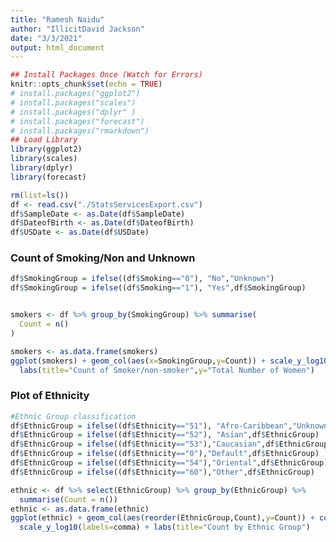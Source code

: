 ```yaml
---
title: "Ramesh Naidu"
author: "IllicitDavid Jackson"
date: "3/3/2021"
output: html_document
---
```


```r
## Install Packages Once (Watch for Errors)
knitr::opts_chunk$set(echo = TRUE)
# install.packages("ggplot2")
# install.packages("scales")
# install.packages("dplyr" )
# install.packages("forecast")
# install.packages("rmarkdown")
## Load Library
library(ggplot2)
library(scales)
library(dplyr)
library(forecast)
```
```r
rm(list=ls())
df <- read.csv("./StatsServicesExport.csv")
df$SampleDate <- as.Date(df$SampleDate)
df$DateofBirth <- as.Date(df$DateofBirth)
df$USDate <- as.Date(df$USDate)

```
### Count of Smoking/Non and Unknown

```r
df$SmokingGroup = ifelse((df$Smoking=="0"), "No","Unknown")
df$SmokingGroup = ifelse((df$Smoking=="1"), "Yes",df$SmokingGroup)


smokers <- df %>% group_by(SmokingGroup) %>% summarise(
  Count = n()
) 
```
```r
smokers <- as.data.frame(smokers)
ggplot(smokers) + geom_col(aes(x=SmokingGroup,y=Count)) + scale_y_log10(labels=comma) +
  labs(title="Count of Smoker/non-smoker",y="Total Number of Women")

```

### Plot of Ethnicity

```r
#Ethnic Group classification
df$EthnicGroup = ifelse((df$Ethnicity=="51"), "Afro-Caribbean","Unknown")
df$EthnicGroup = ifelse((df$Ethnicity=="52"), "Asian",df$EthnicGroup)
df$EthnicGroup = ifelse((df$Ethnicity=="53"),"Caucasian",df$EthnicGroup)
df$EthnicGroup = ifelse((df$Ethnicity=="0"),"Default",df$EthnicGroup)
df$EthnicGroup = ifelse((df$Ethnicity=="54"),"Oriental",df$EthnicGroup)
df$EthnicGroup = ifelse((df$Ethnicity=="60"),"Other",df$EthnicGroup)
```
```r
ethnic <- df %>% select(EthnicGroup) %>% group_by(EthnicGroup) %>%
  summarise(Count = n()) 
ethnic <- as.data.frame(ethnic)
ggplot(ethnic) + geom_col(aes(reorder(EthnicGroup,Count),y=Count)) + coord_flip() +
  scale_y_log10(labels=comma) + labs(title="Count by Ethnic Group")

```

